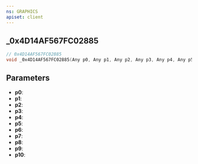 ```yaml
---
ns: GRAPHICS
apiset: client
---
```

## _0x4D14AF567FC02885

```c
// 0x4D14AF567FC02885
void _0x4D14AF567FC02885(Any p0, Any p1, Any p2, Any p3, Any p4, Any p5, Any p6, Any p7, Any p8, Any p9, Any p10);
```


## Parameters
* **p0**:
* **p1**:
* **p2**:
* **p3**:
* **p4**:
* **p5**:
* **p6**:
* **p7**:
* **p8**:
* **p9**:
* **p10**:
